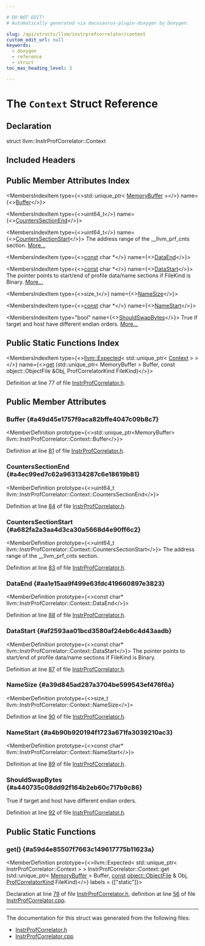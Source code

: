 ```yaml
---

# DO NOT EDIT!
# Automatically generated via docusaurus-plugin-doxygen by Doxygen.

slug: /api/structs/llvm/instrprofcorrelator/context
custom_edit_url: null
keywords:
  - doxygen
  - reference
  - struct
toc_max_heading_level: 3

---
```





# The `Context` Struct Reference

<DoxygenPage pluginConfig={pluginConfig}>



## Declaration

<CodeBlock>struct llvm::InstrProfCorrelator::Context</CodeBlock>

## Included Headers

<IncludesList>
<IncludesListItem
  filePath="llvm/ProfileData/InstrProfCorrelator.h"
  permalink="/docs/api/files/include/include/llvm/include/llvm/profiledata/instrprofcorrelator-h"
  isLocal="true" />
</IncludesList>

## Public Member Attributes Index

<MembersIndex>

<MembersIndexItem
  type={<>std::unique&#95;ptr&lt; <a href="/docs/api/classes/llvm/memorybuffer">MemoryBuffer</a> &gt;</>}
  name={<><a href="#a49d45e1757f9aca82bffe4047c09b8c7">Buffer</a></>}>
</MembersIndexItem>

<MembersIndexItem
  type={<>uint64&#95;t</>}
  name={<><a href="#a4ec99ed7c62a963134287c6e18619b81">CountersSectionEnd</a></>}>
</MembersIndexItem>

<MembersIndexItem
  type={<>uint64&#95;t</>}
  name={<><a href="#a682fa2a3aa4d3ca30a5668d4e90ff6c2">CountersSectionStart</a></>}>
The address range of the &#95;&#95;llvm&#95;prf&#95;cnts section. <a href="#a682fa2a3aa4d3ca30a5668d4e90ff6c2">More...</a>
</MembersIndexItem>

<MembersIndexItem
  type={<><a href="/docs/api/files/lib/lib/target/lib/target/aarch64/aarch64promoteconstant-cpp/#a90f8350fecae261c25be85d38b451bff">const</a> char &#42;</>}
  name={<><a href="#aa1e15aa9f499e63fdc419660897e3823">DataEnd</a></>}>
</MembersIndexItem>

<MembersIndexItem
  type={<><a href="/docs/api/files/lib/lib/target/lib/target/aarch64/aarch64promoteconstant-cpp/#a90f8350fecae261c25be85d38b451bff">const</a> char &#42;</>}
  name={<><a href="#af2593aa01bcd3580af24eb6c4d43aadb">DataStart</a></>}>
The pointer points to start/end of profile data/name sections if FileKind is Binary. <a href="#af2593aa01bcd3580af24eb6c4d43aadb">More...</a>
</MembersIndexItem>

<MembersIndexItem
  type={<>size&#95;t</>}
  name={<><a href="#a39d845ad287a3704be599543ef476f6a">NameSize</a></>}>
</MembersIndexItem>

<MembersIndexItem
  type={<><a href="/docs/api/files/lib/lib/target/lib/target/aarch64/aarch64promoteconstant-cpp/#a90f8350fecae261c25be85d38b451bff">const</a> char &#42;</>}
  name={<><a href="#a4b90b920194f1723a671fa3039210ac3">NameStart</a></>}>
</MembersIndexItem>

<MembersIndexItem
  type="bool"
  name={<><a href="#a440735c08dd92f164b2eb60c717b9c86">ShouldSwapBytes</a></>}>
True if target and host have different endian orders. <a href="#a440735c08dd92f164b2eb60c717b9c86">More...</a>
</MembersIndexItem>

</MembersIndex>

## Public Static Functions Index

<MembersIndex>

<MembersIndexItem
  type={<><a href="/docs/api/classes/llvm/expected">llvm::Expected</a>&lt; std::unique&#95;ptr&lt; <a href="/docs/api/structs/llvm/instrprofcorrelator/context">Context</a> &gt; &gt;</>}
  name={<><a href="#a59d4e85507f7663c149617775b11623a">get</a> (std::unique&#95;ptr&lt; MemoryBuffer &gt; Buffer, const object::ObjectFile &amp;Obj, ProfCorrelatorKind FileKind)</>}>
</MembersIndexItem>

</MembersIndex>


Definition at line 77 of file <a href="/docs/api/files/include/include/llvm/include/llvm/profiledata/instrprofcorrelator-h">InstrProfCorrelator.h</a>.

<SectionDefinition>

## Public Member Attributes

### Buffer {#a49d45e1757f9aca82bffe4047c09b8c7}

<MemberDefinition
  prototype={<>std::unique&#95;ptr&lt;MemoryBuffer&gt; llvm::InstrProfCorrelator::Context::Buffer</>}>

Definition at line <a href="/docs/api/files/include/include/llvm/include/llvm/profiledata/instrprofcorrelator-h/#l00081">81</a> of file <a href="/docs/api/files/include/include/llvm/include/llvm/profiledata/instrprofcorrelator-h">InstrProfCorrelator.h</a>.
</MemberDefinition>

### CountersSectionEnd {#a4ec99ed7c62a963134287c6e18619b81}

<MemberDefinition
  prototype={<>uint64&#95;t llvm::InstrProfCorrelator::Context::CountersSectionEnd</>}>

Definition at line <a href="/docs/api/files/include/include/llvm/include/llvm/profiledata/instrprofcorrelator-h/#l00084">84</a> of file <a href="/docs/api/files/include/include/llvm/include/llvm/profiledata/instrprofcorrelator-h">InstrProfCorrelator.h</a>.
</MemberDefinition>

### CountersSectionStart {#a682fa2a3aa4d3ca30a5668d4e90ff6c2}

<MemberDefinition
  prototype={<>uint64&#95;t llvm::InstrProfCorrelator::Context::CountersSectionStart</>}>
The address range of the &#95;&#95;llvm&#95;prf&#95;cnts section.

Definition at line <a href="/docs/api/files/include/include/llvm/include/llvm/profiledata/instrprofcorrelator-h/#l00083">83</a> of file <a href="/docs/api/files/include/include/llvm/include/llvm/profiledata/instrprofcorrelator-h">InstrProfCorrelator.h</a>.
</MemberDefinition>

### DataEnd {#aa1e15aa9f499e63fdc419660897e3823}

<MemberDefinition
  prototype={<>const char&#42; llvm::InstrProfCorrelator::Context::DataEnd</>}>

Definition at line <a href="/docs/api/files/include/include/llvm/include/llvm/profiledata/instrprofcorrelator-h/#l00088">88</a> of file <a href="/docs/api/files/include/include/llvm/include/llvm/profiledata/instrprofcorrelator-h">InstrProfCorrelator.h</a>.
</MemberDefinition>

### DataStart {#af2593aa01bcd3580af24eb6c4d43aadb}

<MemberDefinition
  prototype={<>const char&#42; llvm::InstrProfCorrelator::Context::DataStart</>}>
The pointer points to start/end of profile data/name sections if FileKind is Binary.

Definition at line <a href="/docs/api/files/include/include/llvm/include/llvm/profiledata/instrprofcorrelator-h/#l00087">87</a> of file <a href="/docs/api/files/include/include/llvm/include/llvm/profiledata/instrprofcorrelator-h">InstrProfCorrelator.h</a>.
</MemberDefinition>

### NameSize {#a39d845ad287a3704be599543ef476f6a}

<MemberDefinition
  prototype={<>size&#95;t llvm::InstrProfCorrelator::Context::NameSize</>}>

Definition at line <a href="/docs/api/files/include/include/llvm/include/llvm/profiledata/instrprofcorrelator-h/#l00090">90</a> of file <a href="/docs/api/files/include/include/llvm/include/llvm/profiledata/instrprofcorrelator-h">InstrProfCorrelator.h</a>.
</MemberDefinition>

### NameStart {#a4b90b920194f1723a671fa3039210ac3}

<MemberDefinition
  prototype={<>const char&#42; llvm::InstrProfCorrelator::Context::NameStart</>}>

Definition at line <a href="/docs/api/files/include/include/llvm/include/llvm/profiledata/instrprofcorrelator-h/#l00089">89</a> of file <a href="/docs/api/files/include/include/llvm/include/llvm/profiledata/instrprofcorrelator-h">InstrProfCorrelator.h</a>.
</MemberDefinition>

### ShouldSwapBytes {#a440735c08dd92f164b2eb60c717b9c86}

<MemberDefinition
  prototype="bool llvm::InstrProfCorrelator::Context::ShouldSwapBytes">
True if target and host have different endian orders.

Definition at line <a href="/docs/api/files/include/include/llvm/include/llvm/profiledata/instrprofcorrelator-h/#l00092">92</a> of file <a href="/docs/api/files/include/include/llvm/include/llvm/profiledata/instrprofcorrelator-h">InstrProfCorrelator.h</a>.
</MemberDefinition>

</SectionDefinition>

<SectionDefinition>

## Public Static Functions

### get() {#a59d4e85507f7663c149617775b11623a}

<MemberDefinition
  prototype={<>llvm::Expected&lt; std::unique&#95;ptr&lt; InstrProfCorrelator::Context &gt; &gt; InstrProfCorrelator::Context::get (std::unique&#95;ptr&lt; <a href="/docs/api/classes/llvm/memorybuffer">MemoryBuffer</a> &gt; Buffer, <a href="/docs/api/files/lib/lib/target/lib/target/aarch64/aarch64promoteconstant-cpp/#a90f8350fecae261c25be85d38b451bff">const</a> <a href="/docs/api/classes/llvm/object/objectfile">object::ObjectFile</a> &amp; Obj, <a href="/docs/api/classes/llvm/instrprofcorrelator/#aa6c294f873ca4a3787ea1141651a50bc">ProfCorrelatorKind</a> FileKind)</>}
  labels = {["static"]}>

Declaration at line <a href="/docs/api/files/include/include/llvm/include/llvm/profiledata/instrprofcorrelator-h/#l00079">79</a> of file <a href="/docs/api/files/include/include/llvm/include/llvm/profiledata/instrprofcorrelator-h">InstrProfCorrelator.h</a>, definition at line <a href="/docs/api/files/lib/lib/profiledata/instrprofcorrelator-cpp/#l00056">56</a> of file <a href="/docs/api/files/lib/lib/profiledata/instrprofcorrelator-cpp">InstrProfCorrelator.cpp</a>.
</MemberDefinition>

</SectionDefinition>

<hr/>

The documentation for this struct was generated from the following files:

<ul>
<li><a href="/docs/api/files/include/include/llvm/include/llvm/profiledata/instrprofcorrelator-h">InstrProfCorrelator.h</a></li>
<li><a href="/docs/api/files/lib/lib/profiledata/instrprofcorrelator-cpp">InstrProfCorrelator.cpp</a></li>
</ul>

</DoxygenPage>
